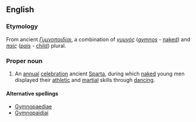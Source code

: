 ==English==
===Etymology===
From ancient {{etyl|grc|en}} ''[[Γυμνοπαιδίαι]]'', a combination of ''[[γυμνός]]'' (''[[gymnos]]'' - [[naked]]) and ''[[παίς]]'' (''[[pais]]'' - [[child]])
plural.

===Proper noun===
{{wikipedia}}
{{en-proper noun}}
# An [[annual]] [[celebration]] ancient [[Sparta]], during which [[naked]] young men displayed their [[athletic]] and [[martial]] skills through [[dancing]].

====Alternative spellings====
*[[Gymnopaediae]]
*[[Gymnopaidiai]]